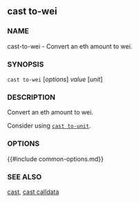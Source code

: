 ## cast to-wei

### NAME

cast-to-wei - Convert an eth amount to wei.

### SYNOPSIS

``cast to-wei`` [*options*] *value* [*unit*]

### DESCRIPTION

Convert an eth amount to wei.

Consider using [`cast to-unit`](./cast-to-unit.md).

### OPTIONS

{{#include common-options.md}}

### SEE ALSO

[cast](./cast.md), [cast calldata](./cast-to-unit.md)
